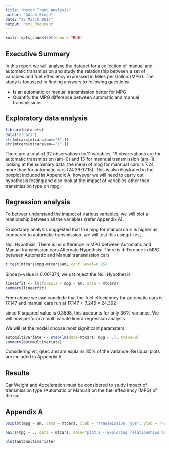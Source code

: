 ---
title: "Motor Trend Analysis"
author: "Gulab Singh"
date: "27 March 2017"
output: html_document
---

```{r setup, include=FALSE}
knitr::opts_chunk$set(echo = TRUE)
```

## Executive Summary
In this report we will analyse the dataset for a collection of manual and automatic transmission and study the relationship between a set of variables and fuel effeciency expressed in Miles per Gallon (MPG). The study is focussed in finding answers to following questions

* Is an automatic or manual transmission better for MPG
* Quantify the MPG difference between automatic and manual transmissions

## Exploratory data analysis

```{r exploratory}
library(datasets)
data("mtcars")
str(mtcars[mtcars$am=="0",])
str(mtcars[mtcars$am=="1",])
```

There are a total of 32 observatiosn fo 11 variables, 19 observations are for automatic transmission (am=0) and 13 for mannual transmission (am=1), looking at the summary data, the mean of mpg for mannual cars is 7.24 more than for automatic cars (24.39-17.15). This is also illustrated in the boxplot included in Appendix A, however we will need to carry out hypothesis testing and also look at the impact of variables other than transmission type on mpg.

## Regression analysis
To bettwer understand the imapct of various variables, we will plot a relationship between all the variables (refer Appendix A). 

Explortaory analysis suggested that the mpg for manual cars is higher as compared to automatic transmission. we will test this using t-test.

Null Hypothsis: There is no difference in MPG between Automatic and Manual transmission cars
Alternate Hypothsis: There is difference in MPG between Automatic and Manual transmission cars

```{r nullhypo}
t.test(mtcars$mpg~mtcars$am, conf.level=0.95)

```

Since p-value is 0.001374, we ust reject the Null Hypothesis

```{r lm}
linearfit <- lm(formula = mpg ~ am, data = mtcars)
summary(linearfit)
```

From above we can conclude that the fuel effecienncy for automatic cars is 17.147 and manual cars run at 17.147 + 7.245 = 24.392

since R squared value is 0.3598, this accounts for only 36% variance. We will now perform a multi variate linera regression analysis

We will let the model choose most significant paramaters.

```{r multi}
automultivariate <- step(lm(data=mtcars, mpg ~ .), trace=0)
summary(automultivariate)

```

Considering wt, qsec and am explains 85% of the variance. Residual plots are included in Appendix A

## Results

Car Weight and Acceleration must be considered to study impact of transmission type (Automatic or Manual) on the fuel effeciency (MPG) of the car

## Appendix A

```{r plot1}
boxplot(mpg ~ am, data = mtcars, xlab = "Transmission Type", ylab = "Fuel Effeciency (mpg)", col="gray",border = c("blue","green"), main="Fuel Effeciency by Transmission Type") 

pairs(mpg ~ ., data = mtcars, main="plot 2 - Exploring relationships between all pairs of variables")

plot(automultivariate)
```

